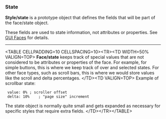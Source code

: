 ===State===

'''Style/state''' is a prototype object that defines the fields that will be part of the face/state object.

These fields are used to state information, not attributes or properties. See [[GUI Faces]] for details.
-----------------------------------------------------------------------
&lt;TABLE CELLPADDING=10 CELLSPACING=10&gt;&lt;TR&gt;&lt;TD WIDTH=50% VALIGN=TOP&gt;
'''Face/state''' keeps track of special values that are not considered to be attributes or properties of the face. For example, for simple buttons, this is where we keep track of over and selected states. For other face types, such as scroll bars, this is where we would store values like the scroll and delta percentages.
&lt;/TD&gt;&lt;TD VALIGN=TOP&gt;
Example of scrollbar state:

  value: 0%	; scroller offset
  delta: 10%	; &quot;page size&quot; increment

The state object is normally quite small and gets expanded as necessary for specific styles that require extra fields.
&lt;/TD&gt;&lt;/TR&gt;&lt;/TABLE&gt;